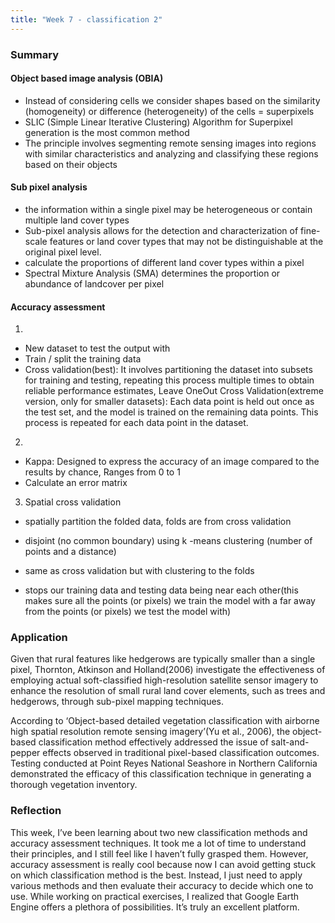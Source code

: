 ```yaml
---
title: "Week 7 - classification 2"
---
```


### Summary

#### Object based image analysis (OBIA)

- Instead of considering cells we consider shapes based on the similarity (homogeneity) or difference (heterogeneity) of the cells = superpixels
- SLIC (Simple Linear Iterative Clustering) Algorithm for Superpixel generation is the most common method
- The principle involves segmenting remote sensing images into regions with similar characteristics and analyzing and classifying these regions based on their objects

#### Sub pixel analysis

 - the information within a single pixel may be heterogeneous or contain multiple land cover types
 - Sub-pixel analysis allows for the detection and characterization of fine-scale features or land cover types that may not be distinguishable at the original pixel level.
 - calculate the proportions of different land cover types within a pixel 
 - Spectral Mixture Analysis (SMA) determines the proportion or abundance of landcover per pixel
  
#### Accuracy assessment
1. 
- New dataset to test the output with
- Train / split the training data
- Cross validation(best): It involves partitioning the dataset into subsets for training and testing, repeating this process multiple times to obtain reliable performance estimates, Leave OneOut Cross Validation(extreme version, only for smaller datasets): Each data point is held out once as the test set, and the model is trained on the remaining data points. This process is repeated for each data point in the dataset.
2. 
- Kappa: Designed to express the accuracy of an image compared to the results by chance, Ranges from 0 to 1
- Calculate an error matrix

3. Spatial cross validation
- spatially partition the folded data, folds are from cross validation

- disjoint (no common boundary) using k -means clustering (number of points and a distance)
- same as cross validation but with clustering to the folds
- stops our training data and testing data being near each other(this makes sure all the points (or pixels) we train the model with a far away from the points (or pixels) we test the model with)

### Application
Given that rural features like hedgerows are typically smaller than a single pixel, Thornton, Atkinson and Holland(2006) investigate the effectiveness of employing actual soft-classified high-resolution satellite sensor imagery to enhance the resolution of small rural land cover elements, such as trees and hedgerows, through sub-pixel mapping techniques.

According to 'Object-based detailed vegetation classification with airborne high spatial resolution remote sensing imagery'(Yu et al., 2006),
the object-based classification method effectively addressed the issue of salt-and-pepper effects observed in traditional pixel-based classification outcomes. Testing conducted at Point Reyes National Seashore in Northern California demonstrated the efficacy of this classification technique in generating a thorough vegetation inventory.


### Reflection
This week, I've been learning about two new classification methods and accuracy assessment techniques. It took me a lot of time to understand their principles, and I still feel like I haven't fully grasped them. However, accuracy assessment is really cool because now I can avoid getting stuck on which classification method is the best. Instead, I just need to apply various methods and then evaluate their accuracy to decide which one to use. While working on practical exercises, I realized that Google Earth Engine offers a plethora of possibilities. It's truly an excellent platform.